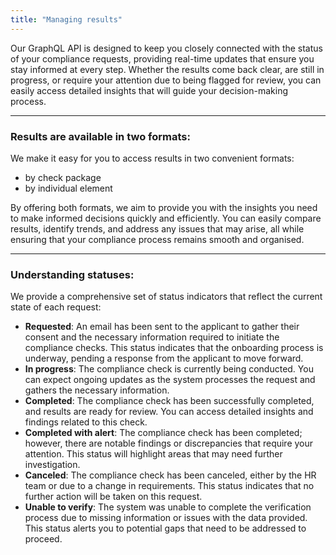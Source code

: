 ```yaml
---
title: "Managing results"
---
```


Our GraphQL API is designed to keep you closely connected with the status of your compliance requests, providing real-time updates that ensure you stay informed at every step. Whether the results come back clear, are still in progress, or require your attention due to being flagged for review, you can easily access detailed insights that will guide your decision-making process.

---

### **Results are available in two formats:**

We make it easy for you to access results in two convenient formats:

- by check package
- by individual element

By offering both formats, we aim to provide you with the insights you need to make informed decisions quickly and efficiently. You can easily compare results, identify trends, and address any issues that may arise, all while ensuring that your compliance process remains smooth and organised.

---

### Understanding statuses:

We provide a comprehensive set of status indicators that reflect the current state of each request:

- **Requested**: An email has been sent to the applicant to gather their consent and the necessary information required to initiate the compliance checks. This status indicates that the onboarding process is underway, pending a response from the applicant to move forward.
- **In progress**: The compliance check is currently being conducted. You can expect ongoing updates as the system processes the request and gathers the necessary information.
- **Completed**: The compliance check has been successfully completed, and results are ready for review. You can access detailed insights and findings related to this check.
- **Completed with alert**: The compliance check has been completed; however, there are notable findings or discrepancies that require your attention. This status will highlight areas that may need further investigation.
- **Canceled**: The compliance check has been canceled, either by the HR team or due to a change in requirements. This status indicates that no further action will be taken on this request.
- **Unable to verify**: The system was unable to complete the verification process due to missing information or issues with the data provided. This status alerts you to potential gaps that need to be addressed to proceed.